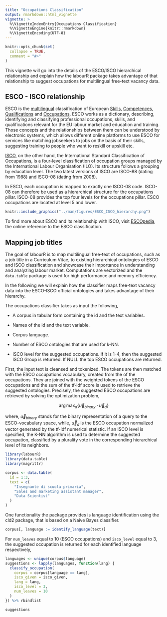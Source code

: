 ```yaml
---
title: "Occupations Classification"
output: rmarkdown::html_vignette
vignette: >
  %\VignetteIndexEntry{Occupations Classification}
  %\VignetteEngine{knitr::rmarkdown}
  %\VignetteEncoding{UTF-8}
---
```


```r
knitr::opts_chunk$set(
  collapse = TRUE,
  comment = "#>"
)
```

This vignette will go into the details of the ESCO/ISCO hierarchical relationship and explain how the labourR package takes advantage of that relationship to suggest occupations for multilingual free-text vacancy data.

## ESCO - ISCO relationship

ESCO is the [multilingual](https://ec.europa.eu/esco/portal/escopedia/ESCO_languages) classification of European [Skills](https://ec.europa.eu/esco/portal/escopedia/Skill), [Competences](https://ec.europa.eu/esco/portal/escopedia/Competence), [Qualifications](https://ec.europa.eu/esco/portal/escopedia/Qualification) and [Occupations](https://ec.europa.eu/esco/portal/escopedia/Occupation). ESCO works as a dictionary, describing, identifying and classifying professional occupations, skills, and qualifications relevant for the EU labour market and education and training.  Those concepts and the relationships between them can be understood by electronic systems, which allows different online platforms to use ESCO for services like matching jobseekers to jobs on the basis of their skills, suggesting training to people who want to reskill or upskill etc.

[ISCO](https://ec.europa.eu/esco/portal/escopedia/International_Standard_Classification_of_Occupations__40_ISCO_41_), on the other hand, the International Standard Classification of Occupations, is a four-level classification of occupation groups managed by the International Labour Organisation (ILO). Its structure follows a grouping by education level. The two latest versions of ISCO are ISCO-88 (dating from 1988) and ISCO-08 (dating from 2008).

In ESCO, each occupation is mapped to exactly one ISCO-08 code. ISCO-08 can therefore be used as a hierarchical structure for the occupations pillar. ISCO-08 provides the top four levels for the occupations pillar. ESCO occupations are located at level 5 and lower.

```r
knitr::include_graphics("../man/figures/ESCO_ISCO_hierarchy.png")
```

To find more about ESCO and its relationship with ISCO, visit [ESCOpedia](https://ec.europa.eu/esco/portal/escopedia/Main_Page), the online reference to the ESCO classification.

## Mapping job titles 

The goal of labourR is to map multilingual free-text of occupations, such as a job title in a Curriculum Vitae, to existing hierarchical ontologies of ESCO and ISCO classification and showcase their importance in understanding and analyzing labour market. Computations are vectorized and the `data.table` package is used for high performance and memory efficiency. 

In the following we will explain how the classifier maps free-text vacancy data into the ESCO-ISCO official ontologies and takes advantage of their hierarchy.

The occupations classifier takes as input the following,

- A corpus in tabular form containing the id and the text variables.

- Names of the id and the text variable.

- Corpus language.

- Number of ESCO ontologies that are used for k-NN.

- ISCO level for the suggested occupations. If it is 1-4, then the suggested ISCO Group is returned. If NULL the top ESCO occupations are returned.

First, the input text is cleansed and tokenized. The tokens are then matched with the ESCO occupations vocabulary, created from
the \code{\link[=occupations_bundle]{preferred and alternative labels}} of the occupations. They are joined with the \code{\link[=tf_idf]{tfidf}}
weighted tokens of the ESCO occupations and the sum of the tf-idf score is used to retrieve the suggested ontologies. Precisely, the
suggested ESCO occupations are retrieved by solving the optimization problem, 

$$\arg \max_d \left\{ \vec{u}_{binary} \cdot \vec{u}_d \right\}$$

where, $\vec{u}_{binary}$ stands for the binary representation of a query to the ESCO-vocabulary space,
while, $\vec{u}_d$ is the ESCO occupation normalized vector generated by the tf-idf numerical statistic.
If an ISCO level is specified, the K-NN algorithm is used to determine the suggested occupation, classified by a plurality vote in the
corresponding hierarchical level of its neighbors.

```r
library(labourR)
library(data.table)
library(magrittr)

corpus <- data.table(
  id = 1:3,
  text = c(
    "Insegnante di scuola primaria",
    "Sales and marketing assistant manager",
    "Data Scientist"
  )
)
```

One functionality the package provides is language identification using the cld2 package, that is based on a Naive Bayes classifier.

```r
corpus[, language := identify_language(text)]
```

For `num_leaves` equal to 10 (ESCO occupations) and `isco_level` equal to 3, the suggested occupation is returned for each identified language respectively,

```r
languages <- unique(corpus$language)
suggestions <- lapply(languages, function(lang) {
  classify_occupation(
    corpus = corpus[language == lang],
    isco_given = isco_given,
    lang = lang,
    isco_level = 3,
    num_leaves = 10
  )
}) %>% rbindlist
```

```r
suggestions
```


